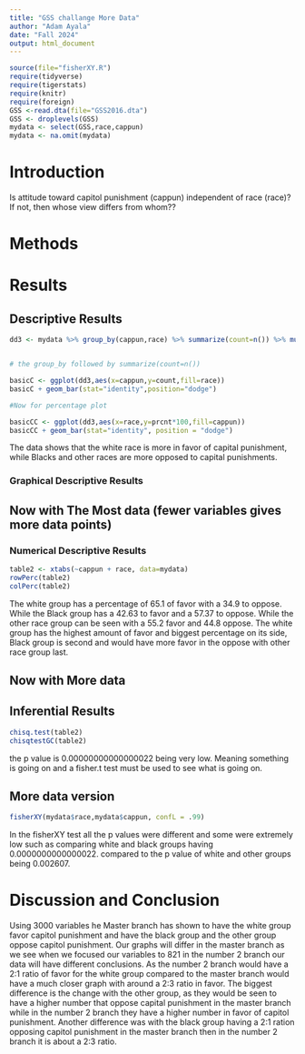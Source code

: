 ```yaml
---
title: "GSS challange More Data"
author: "Adam Ayala"
date: "Fall 2024"    
output: html_document
---
```








```r
source(file="fisherXY.R")
require(tidyverse)
require(tigerstats)
require(knitr)
require(foreign)
GSS <-read.dta(file="GSS2016.dta")
GSS <- droplevels(GSS)
mydata <- select(GSS,race,cappun)
mydata <- na.omit(mydata)
```

# Introduction

<!--In this section you explain what you are trying to show.  Where did the data come from?  What is the research or other question you are trying to answer?.  If you skimp in this section expect to be marked down in your grade. Paint a picture of the project a couple of paragraphs is expected!-->

Is attitude toward capitol punishment (cappun) independent of race (race)?
If not, then whose view differs from whom??

# Methods


<!--Decide on your methods:  use "variable analysis" or other appropriate descriptors.  Make sure to choose at least one graphical method and at least one numerical method. Discuss what data manipulations may be needed for example subsetting or other binning procedures and what sort of graphical displays and inferential tools will be used!-->

# Results

<!--Divide this section into two sub-sections:  One for your descriptive  results and one for your inferential results.!-->

## Descriptive Results
```r
dd3 <- mydata %>% group_by(cappun,race) %>% summarize(count=n()) %>% mutate(prcnt=count/sum(count))


# the group_by followed by summarize(count=n())

basicC <- ggplot(dd3,aes(x=cappun,y=count,fill=race))
basicC + geom_bar(stat="identity",position="dodge")

#Now for percentage plot

basicCC <- ggplot(dd3,aes(x=race,y=prcnt*100,fill=cappun)) 
basicCC + geom_bar(stat="identity", position = "dodge")
```

The data shows that the white race is more in favor of capital punishment, while Blacks and other races are more opposed to capital punishments.


### Graphical Descriptive Results

<!--Graphical results here.  Make sure to show your code.  Provide appropriate labels for axes, giving units if possible, and provide a good title for the graph, too.  Use the graphical results to describe the patterns if any that exist in the data as focused toward the research question. Bottom line is to explain the features of the graph that are relevant to conforming or departing to what is expected by your null hypothesis !-->


## Now with The Most data (fewer variables gives more data points)



### Numerical Descriptive Results

<!--Numerical results go here. Use the numerical results to describe the patterns if any that exist in the data as focused toward the research question!-->

```r
table2 <- xtabs(~cappun + race, data=mydata)
rowPerc(table2)
colPerc(table2)
```

The white group has a percentage of 65.1 of favor with a 34.9 to oppose. While the Black group has a 42.63 to favor and a 57.37 to oppose. While the other race group can be seen with a 55.2 favor and 44.8 oppose. The white group has the highest amount of favor and biggest percentage on its side, Black group is second and would have more favor in the oppose with other race group last.

## Now with More data




## Inferential Results

<!--State hypothesis clearly.  Make sure your discussion of the inferential test covers all the aspects that the test output produces, such as test statistic, p-value etc.  Make a decision about the null hypothesis, explain the assumptions on which the selected test/procedure was based, and why the chosen procedure satisfys the assumptions and is appropriate to answer the research question!-->


```r
chisq.test(table2)
chisqtestGC(table2)
```

the p value is 0.00000000000000022 being very low. Meaning something is going on and a fisher.t test must be used to see what is going on.

## More data version

```r
fisherXY(mydata$race,mydata$cappun, confL = .99)
```
In the fisherXY test all the p values were different and some were extremely low such as comparing white and black groups having 0.0000000000000022. compared to the p value of white and other groups being 0.002607. 

# Discussion and Conclusion

<!--Discussion and conclusion here.  If you found a relationship be sure to consider whether the relationship occurs because one of the variavbles causes the other, or whether they perhasps are related for some other reason.  Watch the chapter 6 videos from the GeorgeTown videos collection.!-->

Using 3000 variables he Master branch has shown to have the white group favor capitol punishment and have the black group and the other group oppose capitol punishment. Our graphs will differ in the master branch as we see when we focused our variables to 821 in the number 2 branch our data will have different conclusions. As the number 2 branch would have a 2:1 ratio of favor for the white group compared to the master branch would have a much closer graph with around a 2:3 ratio in favor. The biggest difference is the change with the other group, as they would be seen to have a higher number that oppose capital punishment in the master branch while in the number 2 branch they have a higher number in favor of capitol punishment. Another difference was with the black group having a 2:1 ration opposing capitol punishment in the master branch then in the number 2 branch it is about a 2:3 ratio. 